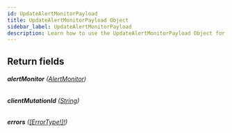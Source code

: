 ```yaml
---
id: UpdateAlertMonitorPayload
title: UpdateAlertMonitorPayload Object
sidebar_label: UpdateAlertMonitorPayload
description: Learn how to use the UpdateAlertMonitorPayload Object for Builder's API.
---
```


## Return fields

###### <b>alertMonitor</b> ([AlertMonitor](/composer/builder/api/schema/object/AlertMonitor.mdx))

###### <b>clientMutationId</b> ([String](/composer/builder/api/schema/scalar/String.mdx))

###### <b>errors</b> ([[ErrorType!]!](/composer/builder/api/schema/object/ErrorType.mdx))
